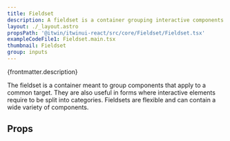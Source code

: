 ```yaml
---
title: Fieldset
description: A fieldset is a container grouping interactive components together.
layout: ./_layout.astro
propsPath: '@itwin/itwinui-react/src/core/Fieldset/Fieldset.tsx'
exampleCodeFile1: Fieldset.main.tsx
thumbnail: Fieldset
group: inputs
---
```



<p>{frontmatter.description}</p>

<LiveExample src={frontmatter.exampleCodeFile1} />

The fieldset is a container meant to group components that apply to a common target. They are also useful in forms where interactive elements require to be split into categories.
Fieldsets are flexible and can contain a wide variety of components.

## Props

<PropsTable path={frontmatter.propsPath} />
